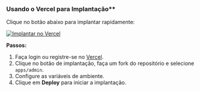 ### Usando o Vercel para Implantação\*\*

Clique no botão abaixo para implantar rapidamente:

[![Implantar no Vercel](https://vercel.com/button)](https://vercel.com/new/clone?demo-description=PPanel%20é%20uma%20ferramenta%20de%20painel%20proxy%20aberta%2C%20pura%2C%20profissional%20e%20perfeita%2C%20projetada%20para%20ser%20sua%20escolha%20ideal%20para%20aprendizado%20e%20uso%20prático&demo-image=https%3A%2F%2Furlscan.io%2Fliveshot%2F%3Fwidth%3D1920%26height%3D1080%26url%3Dhttps%3A%2F%2Fadmin.ppanel.dev&demo-title=PPanel%20Admin%20Web&demo-url=https%3A%2F%2Fadmin.ppanel.dev%2F&from=.&project-name=ppanel-admin-web&repository-name=ppanel-web&repository-url=https%3A%2F%2Fgithub.com%2Fperfect-panel%2Fppanel-web&root-directory=apps%2Fadmin&skippable-integrations=1)

**Passos:**

1. Faça login ou registre-se no [Vercel](https://vercel.com/).
2. Clique no botão de implantação, faça um fork do repositório e selecione `apps/admin`.
3. Configure as variáveis de ambiente.
4. Clique em **Deploy** para iniciar a implantação.



<Giscus />
